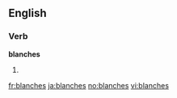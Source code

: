 ==English==

===Verb===
'''blanches'''

# {{third-person singular of|[[blanch]]}}

[[fr:blanches]]
[[ja:blanches]]
[[no:blanches]]
[[vi:blanches]]